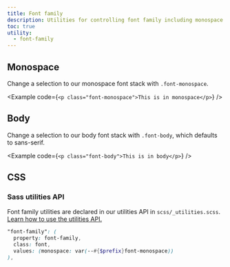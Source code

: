 ```yaml
---
title: Font family
description: Utilities for controlling font family including monospace font stack.
toc: true
utility:
  - font-family
---
```



## Monospace

Change a selection to our monospace font stack with `.font-monospace`.

<Example code={`<p class="font-monospace">This is in monospace</p>`} />

## Body

Change a selection to our body font stack with `.font-body`, which defaults to sans-serif.

<Example code={`<p class="font-body">This is in body</p>`} />

## CSS

### Sass utilities API

Font family utilities are declared in our utilities API in `scss/_utilities.scss`. [Learn how to use the utilities API.]([[docsref:/utilities/api#using-the-api]])

```scss
"font-family": (
  property: font-family,
  class: font,
  values: (monospace: var(--#{$prefix}font-monospace))
),
```
